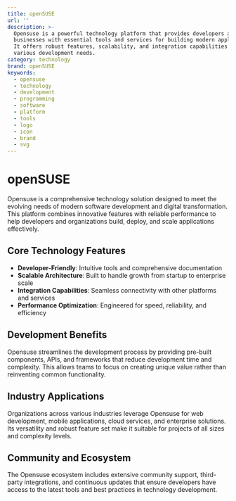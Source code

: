 ```yaml
---
title: openSUSE
url: ''
description: >-
  Opensuse is a powerful technology platform that provides developers and
  businesses with essential tools and services for building modern applications.
  It offers robust features, scalability, and integration capabilities for
  various development needs.
category: technology
brand: openSUSE
keywords:
  - opensuse
  - technology
  - development
  - programming
  - software
  - platform
  - tools
  - logo
  - icon
  - brand
  - svg
---
```


# openSUSE

Opensuse is a comprehensive technology solution designed to meet the evolving needs of modern software development and digital transformation. This platform combines innovative features with reliable performance to help developers and organizations build, deploy, and scale applications effectively.

## Core Technology Features

- **Developer-Friendly**: Intuitive tools and comprehensive documentation
- **Scalable Architecture**: Built to handle growth from startup to enterprise scale
- **Integration Capabilities**: Seamless connectivity with other platforms and services
- **Performance Optimization**: Engineered for speed, reliability, and efficiency

## Development Benefits

Opensuse streamlines the development process by providing pre-built components, APIs, and frameworks that reduce development time and complexity. This allows teams to focus on creating unique value rather than reinventing common functionality.

## Industry Applications

Organizations across various industries leverage Opensuse for web development, mobile applications, cloud services, and enterprise solutions. Its versatility and robust feature set make it suitable for projects of all sizes and complexity levels.

## Community and Ecosystem

The Opensuse ecosystem includes extensive community support, third-party integrations, and continuous updates that ensure developers have access to the latest tools and best practices in technology development.
